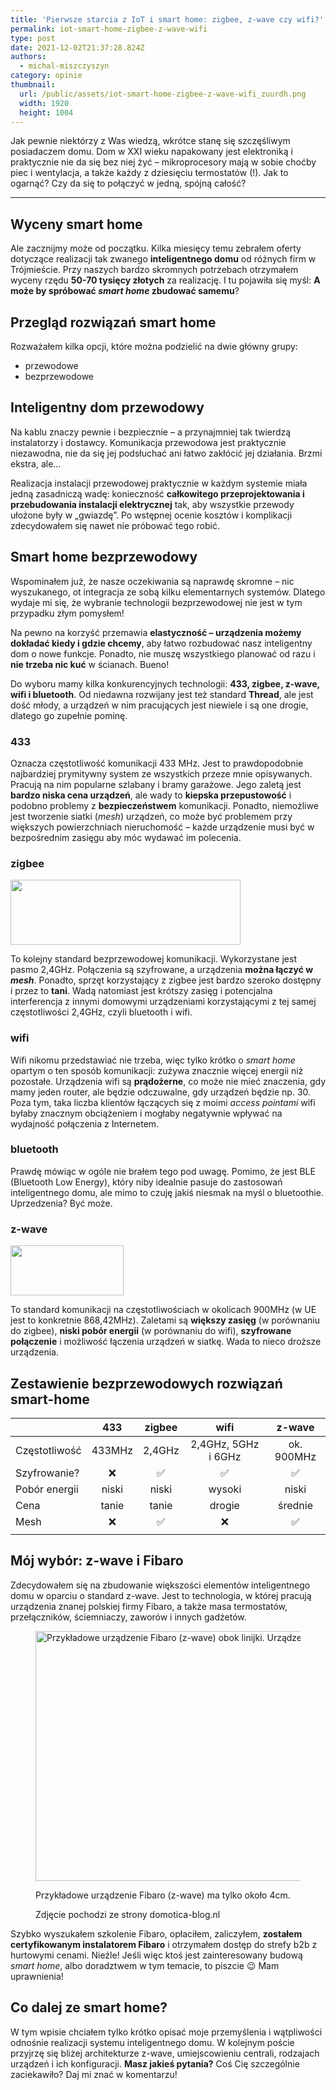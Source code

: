```yaml
---
title: 'Pierwsze starcia z IoT i smart home: zigbee, z-wave czy wifi?'
permalink: iot-smart-home-zigbee-z-wave-wifi
type: post
date: 2021-12-02T21:37:28.824Z
authors:
  - michal-miszczyszyn
category: opinie
thumbnail:
  url: /public/assets/iot-smart-home-zigbee-z-wave-wifi_zuurdh.png
  width: 1920
  height: 1004
---
```


Jak pewnie niektórzy z Was wiedzą, wkrótce stanę się szczęśliwym posiadaczem domu. Dom w XXI wieku napakowany jest elektroniką i praktycznie nie da się bez niej żyć – mikroprocesory mają w sobie choćby piec i wentylacja, a także każdy z dziesięciu termostatów (!). Jak to ogarnąć? Czy da się to połączyć w jedną, spójną całość?

---

## Wyceny smart home

Ale zacznijmy może od początku. Kilka miesięcy temu zebrałem oferty dotyczące realizacji tak zwanego **inteligentnego domu** od różnych firm w Trójmieście. Przy naszych bardzo skromnych potrzebach otrzymałem wyceny rzędu **50-70 tysięcy złotych** za realizację. I tu pojawiła się myśl: **A może by spróbować _smart home_ zbudować samemu**?

## Przegląd rozwiązań smart home

Rozważałem kilka opcji, które można podzielić na dwie główny grupy:

- przewodowe
- bezprzewodowe

## Inteligentny dom przewodowy

Na kablu znaczy pewnie i bezpiecznie – a przynajmniej tak twierdzą instalatorzy i dostawcy. Komunikacja przewodowa jest praktycznie niezawodna, nie da się jej podsłuchać ani łatwo zakłócić jej działania. Brzmi ekstra, ale…

Realizacja instalacji przewodowej praktycznie w każdym systemie miała jedną zasadniczą wadę: konieczność **całkowitego przeprojektowania i przebudowania instalacji elektrycznej** tak, aby wszystkie przewody ułożone były w „gwiazdę”. Po wstępnej ocenie kosztów i komplikacji zdecydowałem się nawet nie próbować tego robić.

## Smart home bezprzewodowy

Wspominałem już, że nasze oczekiwania są naprawdę skromne – nic wyszukanego, ot integracja ze sobą kilku elementarnych systemów. Dlatego wydaje mi się, że wybranie technologii bezprzewodowej nie jest w tym przypadku złym pomysłem!

Na pewno na korzyść przemawia **elastyczność – urządzenia możemy dokładać kiedy i gdzie chcemy**, aby łatwo rozbudować nasz inteligentny dom o nowe funkcje. Ponadto, nie muszę wszystkiego planować od razu i **nie trzeba nic kuć** w ścianach. Bueno!

Do wyboru mamy kilka konkurencyjnych technologii: **433, zigbee, z-wave, wifi i bluetooth**. Od niedawna rozwijany jest też standard **Thread**, ale jest dość młody, a urządzeń w nim pracujących jest niewiele i są one drogie, dlatego go zupełnie pominę.

### 433

Oznacza częstotliwość komunikacji 433 MHz. Jest to prawdopodobnie najbardziej prymitywny system ze wszystkich przeze mnie opisywanych. Pracują na nim popularne szlabany i bramy garażowe. Jego zaletą jest **bardzo niska cena urządzeń**, ale wady to **kiepska przepustowość** i podobno problemy z **bezpieczeństwem** komunikacji. Ponadto, niemożliwe jest tworzenie siatki (_mesh_) urządzeń, co może być problemem przy większych powierzchniach nieruchomość – każde urządzenie musi być w bezpośrednim zasięgu aby móc wydawać im polecenia.

### zigbee

<img src="/public/assets/iu_nimiqe.png" width="368" height="104" />

To kolejny standard bezprzewodowej komunikacji. Wykorzystane jest pasmo 2,4GHz. Połączenia są szyfrowane, a urządzenia **można łączyć w _mesh_**. Ponadto, sprzęt korzystający z zigbee jest bardzo szeroko dostępny i przez to **tani**. Wadą natomiast jest krótszy zasięg i potencjalna interferencja z innymi domowymi urządzeniami korzystającymi z tej samej częstotliwości 2,4GHz, czyli bluetooth i wifi.

### wifi

Wifi nikomu przedstawiać nie trzeba, więc tylko krótko o _smart home_ opartym o ten sposób komunikacji: zużywa znacznie więcej energii niż pozostałe. Urządzenia wifi są **prądożerne**, co może nie mieć znaczenia, gdy mamy jeden router, ale będzie odczuwalne, gdy urządzeń będzie np. 30. Poza tym, taka liczba klientów łączących się z moimi _access pointami_ wifi byłaby znacznym obciążeniem i mogłaby negatywnie wpływać na wydajność połączenia z Internetem.

### bluetooth

Prawdę mówiąc w ogóle nie brałem tego pod uwagę. Pomimo, że jest BLE (Bluetooth Low Energy), który niby idealnie pasuje do zastosowań inteligentnego domu, ale mimo to czuję jakiś niesmak na myśl o bluetoothie. Uprzedzenia? Być może.

### z-wave

<img src="/public/assets/logo_oghlyc.svg" width="181" height="80" />

To standard komunikacji na częstotliwościach w okolicach 900MHz (w UE jest to konkretnie 868,42MHz). Zaletami są **większy zasięg** (w porównaniu do zigbee), **niski pobór energii** (w porównaniu do wifi), **szyfrowane połączenie** i możliwość łączenia urządzeń w siatkę. Wada to nieco droższe urządzenia.

## Zestawienie bezprzewodowych rozwiązań smart-home

|               |  433   | zigbee |        wifi         |   z-wave   |
| ------------- | :----: | :----: | :-----------------: | :--------: |
| Częstotliwość | 433MHz | 2,4GHz | 2,4GHz, 5GHz i 6GHz | ok. 900MHz |
| Szyfrowanie?  |   ❌   |   ✅   |         ✅          |     ✅     |
| Pobór energii | niski  | niski  |       wysoki        |   niski    |
| Cena          | tanie  | tanie  |       drogie        |  średnie   |
| Mesh          |   ❌   |   ✅   |         ❌          |     ✅     |
|               |        |        |                     |            |

## Mój wybór: z-wave i Fibaro

Zdecydowałem się na zbudowanie większości elementów inteligentnego domu w oparciu o standard z-wave. Jest to technologia, w której pracują urządzenia znanej polskiej firmy Fibaro, a także masa termostatów, przełączników, ściemniaczy, zaworów i innych gadżetów.

<figure>
  <img
    src="/public/assets/iu_saea08.jpg"
    alt="Przykładowe urządzenie Fibaro (z-wave) obok linijki. Urządzenie mierzy około 4cm."
    width="600"
    height="400"
  />
  <figcaption>
    <p>Przykładowe urządzenie Fibaro (z-wave) ma tylko około 4cm.</p>
    <p>Zdjęcie pochodzi ze strony domotica-blog.nl</p>
  </figcaption>
</figure>

Szybko wyszukałem szkolenie Fibaro, opłaciłem, zaliczyłem, **zostałem certyfikowanym instalatorem Fibaro** i otrzymałem dostęp do strefy b2b z hurtowymi cenami. Nieźle! Jeśli więc ktoś jest zainteresowany budową _smart home_, albo doradztwem w tym temacie, to piszcie 😉 Mam uprawnienia!

## Co dalej ze smart home?

W tym wpisie chciałem tylko krótko opisać moje przemyślenia i wątpliwości odnośnie realizacji systemu inteligentnego domu. W kolejnym poście przyjrzę się bliżej architekturze z-wave, umiejscowieniu centrali, rodzajach urządzeń i ich konfiguracji. **Masz jakieś pytania?** Coś Cię szczególnie zaciekawiło? Daj mi znać w komentarzu!
